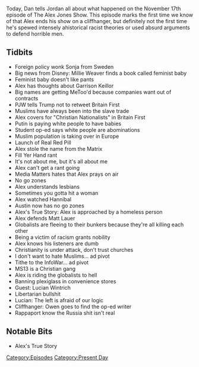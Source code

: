 {{DEFAULTSORT:
    #_EPISODE_0108:November 30, 2017
}}{{Episode
    | title           = November 30, 2017
    | caption         = Listen to this episode on [https://knowledgefight.libsyn.com/knowledge-fight-nov-30-2017 Libsyn] [https://open.spotify.com/episode/29nZaxfuH7XJtWVtGYxv5U Spotify], Read the [[Transcript/108: November 30, 2017|Unofficial Transcript]]
    | episodeNumber   = 108
    | length          = 02:16:18
    | airDate         = December 1, 2017
    | coverageDate    = November 30, 2017
    | episodeType     = [[:Category:Present Day|Present Day]]
    | appearance      = [[Sonja from Sweden]], [[Millie Weaver]], [[Garrison Keillor]], [[Matt Lauer]], [[Lucian Wintrich]], [[Owen Shroyer]], [[John Rappaport]]
    | beverage        = Gumballhead
    | previousEpisode = [[107: December 12, 2014]]
    | nextEpisode     = [[109: December 4, 2017]]
}}

{{Stub}}

Today, Dan tells Jordan all about what happened on the November 17th episode of The Alex Jones Show. This episode marks the first time we know of that Alex ends his show on a cliffhanger, but definitely not the first time he's spewed intensely ahistorical racist theories or used absurd arguments to defend horrible men.

==Tidbits==

*Foreign policy wonk Sonja from Sweden
*Big news from Disney: Millie Weaver finds a book called feminist baby
*Feminist baby doesn't like pants
*Alex has thoughts about Garrison Keillor
*Big names are getting MeToo'd because companies want out of contracts
*PJW tells Trump not to retweet Britain First
*Muslims have always been into the slave trade
*Alex covers for "Christian Nationalists" in Britain First
*Putin is paying white people to have babies
*Student op-ed says white people are abominations
*Muslim population is taking over in Europe
*Launch of Real Red Pill
*Alex stole the name from the Matrix
*Fill Yer Hand rant
*It's not about me, but it's all about me
*Alex can't get a rant going
*Media Matters hates that Alex prays on air
*No go zones
*Alex understands lesbians
*Sometimes you gotta hit a woman
*Alex watched Hannibal
*Austin now has no go zones
*Alex's True Story: Alex is approached by a homeless person
*Alex defends Matt Lauer
*Globalists are fleeing to their bunkers because they're all killing each other
*Being a victim of racism grants nobility
*Alex knows his listeners are dumb
*Christianity is under attack, don't trust churches
*I don't want to hate Muslims... ad pivot
*Tithe to the InfoWar... ad pivot
*MS13 is a Christian gang
*Alex is riding the globalists to hell
*Banning plexiglass in convenience stores
*Guest: Lucian Wintrich
*Libertarian bullshit
*Lucian: The left is afraid of our logic
*Cliffhanger: Owen goes to find the op-ed writer
*Rappaport know the Russia shit isn't real

==Notable Bits==

*Alex's True Story

[[Category:Episodes]]
[[Category:Present Day]]
